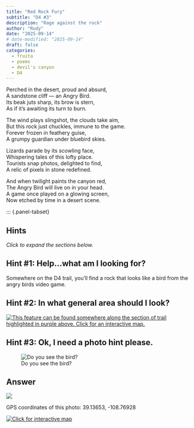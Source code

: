 ```yaml
---
title: "Red Rock Fury"
subtitle: "D4 #3"
description: "Rage against the rock"
author: "Rudy"
date: "2025-09-14"
# date-modified: "2025-09-14"
draft: false
categories:
  - fruita
  - poems
  - devil's canyon
  - D4
---
```


Perched in the desert, proud and absurd,  
A sandstone cliff — an Angry Bird.  
Its beak juts sharp, its brow is stern,  
As if it's awaiting its turn to burn.  

The wind plays slingshot, the clouds take aim,  
But this rock just chuckles, immune to the game.  
Forever frozen in feathery guise,  
A grumpy guardian under bluebird skies.  

Lizards parade by its scowling face,  
Whispering tales of this lofty place.  
Tourists snap photos, delighted to find,  
A relic of pixels in stone redefined.  

And when twilight paints the canyon red,  
The Angry Bird will live on in your head.  
A game once played on a glowing screen,  
Now etched by time in a desert scene.  

::: {.panel-tabset}

## Hints
*Click to expand the sections below.*  

::: {.callout-tip collapse="true"}
## Hint #1: Help...what am I looking for?

Somewhere on the D4 trail, you'll find a rock that looks like a bird from the angry birds video game.  
:::

::: {.callout-tip collapse="true"}
## Hint #2: In what general area should I look?

[![This feature can be found somewhere along the section of trail highlighted in purple above. Click for an interactive map.](images/d4_fury_map_hint.png)](https://www.openstreetmap.org/directions?engine=fossgis_osrm_foot&route=39.134421%2C-108.77071%3B39.134654%2C-108.770828#map=19/39.134194/-108.771829&layers=P)

:::

::: {.callout-tip collapse="true"}
## Hint #3: Ok, I need a photo hint please.

![Do you see the bird?](images/d4_fury_answer.jpg){.img-blur2}

:::

## Answer

::: {.callout-tip appearance="minimal" collapse="false"}
[![](images/d4_fury_answer_annotated.jpg)](images/d4_fury_answer_annotated.jpg)

GPS coordinates of this photo: 39.13653, -108.76928  

[![Click for interactive map](images/d4_fury_map.png)](https://www.openstreetmap.org/?mlat=39.13653&mlon=-108.76928&zoom=19)

:::